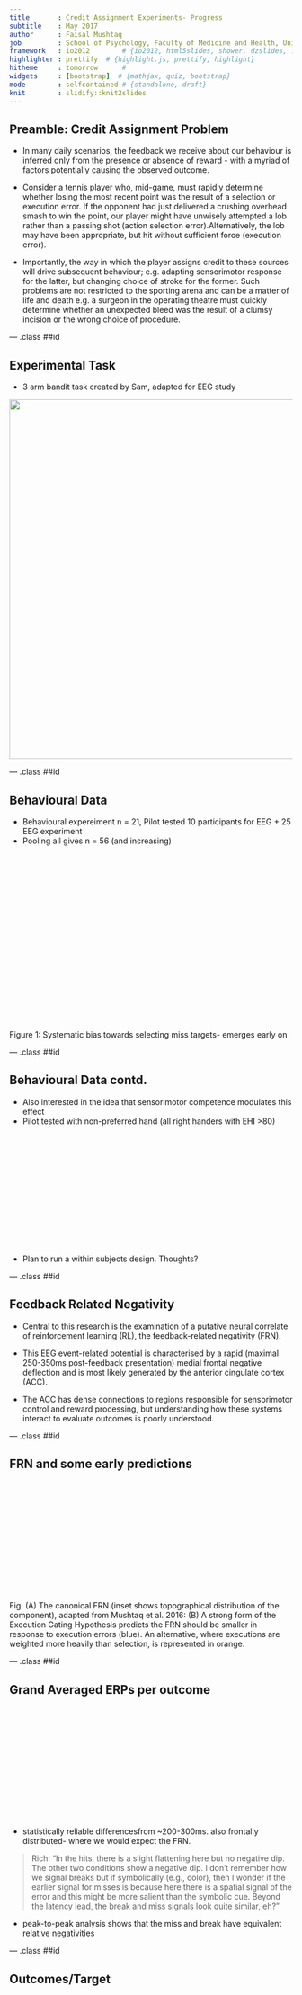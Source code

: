 ```yaml
---
title       : Credit Assignment Experiments- Progress
subtitle    : May 2017
author      : Faisal Mushtaq
job         : School of Psychology, Faculty of Medicine and Health, University of Leeds
framework   : io2012        # {io2012, html5slides, shower, dzslides, ...}
highlighter : prettify  # {highlight.js, prettify, highlight}
hitheme     : tomorrow      # 
widgets     : [bootstrap]  # {mathjax, quiz, bootstrap}
mode        : selfcontained # {standalone, draft}
knit        : slidify::knit2slides
---
```


## Preamble: Credit Assignment Problem
* In many daily scenarios, the feedback we receive about our behaviour is inferred only from the presence or absence of reward - with a myriad of factors potentially causing the observed outcome. 

* Consider a tennis player who, mid-game, must rapidly determine whether losing the most recent point was the result of a selection or execution error. If the opponent had just delivered a crushing overhead smash to win the point, our player might have unwisely attempted a lob rather than a passing shot (action selection error).Alternatively, the lob may have been appropriate, but hit without sufficient force (execution error). 

* Importantly, the way in which the player assigns credit to these sources will drive subsequent behaviour; e.g. adapting sensorimotor response for the latter, but changing choice of stroke for the former. Such problems are not restricted to the sporting arena and can be a matter of life and death e.g. a surgeon in the operating theatre must quickly determine whether an unexpected bleed was the result of a clumsy incision or the wrong choice of procedure. 

--- .class ##id  

## Experimental Task
* 3 arm bandit task created by Sam, adapted for EEG study

</div> <div style="position: relative; left: 0; top: 0px; z-index:100">
<img src='assets/img/Task_Overview.png' width="640px">
</div>

--- .class ##id  


## Behavioural Data

* Behavioural expereiment n = 21, Pilot tested 10 participants for EEG + 25 EEG experiment
* Pooling all gives n = 56 (and increasing)

</div> <div style="position: relative; left: 16700; top: 0px; z-index:200">
<img src='assets/img/Pooled_Decision_Dynamics.png' height="300px" width="950px">
</div>
Figure 1: Systematic bias towards selecting miss targets- emerges early on

--- .class ##id  

## Behavioural Data contd.
* Also interested in the idea that sensorimotor competence modulates this effect
* Pilot tested with non-preferred hand (all right handers with EHI >80)

<div style="position: relative; left: 16700; top: 0px; z-index:200">
<img src='assets/img/NP_Freq_Analysis.png' height="200px" width="300px">
</div>

* Plan to run a within subjects design. Thoughts?

--- .class ##id  


## Feedback Related Negativity

* Central to this research is the examination of a putative neural correlate of reinforcement learning (RL), the feedback-related negativity (FRN). 

* This EEG event-related potential is characterised by a rapid (maximal 250-350ms post-feedback presentation) medial frontal negative deflection and is most likely generated by the anterior cingulate cortex (ACC). 

* The ACC has dense connections to regions responsible for sensorimotor control and reward processing, but understanding how these systems interact to evaluate outcomes is poorly understood. 

--- .class ##id 

## FRN and some early predictions

<div style="position: relative; left: 16700; top: 0px; z-index:200">
<img src='assets/img/Fig2_TopView_EEG_Predictions.png' height="200px" width="600px">
</div>

Fig. (A) The canonical FRN (inset shows topographical distribution of the component), adapted from Mushtaq et al. 2016: (B) A strong form of the Execution Gating Hypothesis predicts the FRN should be smaller in response to execution errors (blue). An alternative, where executions are weighted more heavily than selection, is represented in orange.


--- .class ##id 

## Grand Averaged ERPs per outcome

<div style="position: relative; left: 16700; top: 0px; z-index:200">
<img src='assets/img/FRN_ERP_Scalp.png' height="200px" width="400px">
</div>

* statistically reliable differencesfrom ~200-300ms. also frontally distributed- where we would expect the FRN. 

> Rich: "In the hits, there is a slight flattening here but no negative dip.   The other two conditions show a negative dip. I don’t remember how we signal breaks but if symbolically (e.g., color), then I wonder if the earlier signal for misses
is because here there is a spatial signal of the error and this might be more salient than the symbolic cue. Beyond the latency lead, the break and miss signals look quite similar, eh?"

* peak-to-peak analysis shows that the miss and break have equivalent relative negativities

--- .class ##id  

## Outcomes/Target 

<div style="position: relative; left: 16700; top: 0px; z-index:200">
<img src='assets/img/TargetType_3panel_Outcomes.png' height="700px" width="1000px">
</div>

> Rich: Re neutral: Although a bit hard to see, the main effect here seems to be that Break FRN is attenuated in the Neutral case.  This would be puzzling if I am not misunderstanding neutral since neutral probability would be between high and low. Could you replot these data, with each panel for one type of outcome (miss, break, hit) and the three functions showing when the outcome was high, low, or neutral. This would be another way to see if the ERP to a particular
outcome varies as a function of probability.    

--- .class ##id  

## Targets/Outcome 

<div style="position: relative; left: 16700; top: 0px; z-index:200">
<img src='assets/img/OutcomeType_3panel_Targets.png' height="700px" width="900px">
</div>

> Rich: the new figure reveals another curious result. for the miss trials, there is a downward swoop at around 130 ms for the high break and high miss conditions.
any thoughts on that?  it seems to be influencing the amplitude differences prior to the FRN. Not sure what to make of this, but FRN is largest for neutral in miss condition and smallest for neutral in break condition.
This is certainly at odds with a nice ordering based on probability within each condition.

> Faisal: We can see a similar pattern for the Hit target panel too. It's a very early negativity and I'm not sure why this is happening but I'm also not too convinced by these fluctuations - they don't show up as statistically significant when I run the mass univariate test and correct for false discovery rate (but I am being very conservative with my approach and could sensibly be more lenient here). it's something I need to investigate further. Currently running through the early vs late trials analysis so I'll get on to this later in the week. But as it stands, it's clear that there isn't just a main effect of probability. 

--- .class ##id  

  

## Further analyses?

> Sam: what we may be seeing here is a multiplexed FRN that is responding to both the reward-based task (hits vs. breaks) and the simultaneous reaching task (hitting the target vs missing). The mystery is that people prefer the option that seems to yield the bigger FRN (assuming that difference holds up statistically). One hypothesis i'm thinking about is that the "miss" FRN could drive motor correcting on the next trial (action execution error), and the "break" FRN could drive reward updating (action selection error). Perhaps we could see a correlation btw the size of break-FRNs and negative prediction errors from a model fitting analysis, and a correlation between the size of miss-FRNs and aim changes on the subsequent trial? 

> Sam: does the miss FRN show any relationship to the size of the visual error on that trial?


--- .class ##id


## More- but not ready for prime time

* Inspired by the 2-armed bandit: an Interceptive timing version

* Manipulating feedback salience:

<div style="position: relative; left: 16700; top: 0px; z-index:200">
<img src='assets/img/Paradigm_Structure.png' height="700px" width="900px">
</div>

* (A) KP = Spatial; (B) KR = Binary

--- .class ##id  

## Interceptive timing results

* Conceptual replication: Consistent with the PNAS paper results- reduced risk aversion as feedback salience increases

* Veridical feedback

<div style="position: relative; left: 16700; top: 0px; z-index:200">
<img src='assets/img/Exp1_3panel.png' height="700px" width="900px">
</div>


--- .class ##id  

## Interceptive timing results contd.

* Pseudoveridical feedback

<div style="position: relative; left: 16700; top: 0px; z-index:200">
<img src='assets/img/Exp2_3panel.png' height="700px" width="900px">
</div>


--- .class ##id  

## Interceptive timing results contd.

* Pseudoveridical feedback + switch feedback within subjects

<div style="position: relative; left: 16700; top: 0px; z-index:200">
<img src='assets/img/Exp3_3panel.png' height="700px" width="900px">
</div>

--- .class ##id  

## And finally...

* PhD student (Jack Brookes) has been playing around with a VR version of the 3-arm bandit

<div style="position: relative; left: 16700; top: 0px; z-index:200">
<img src='assets/img/Capture.PNG' height="700px" width="660px">
</div>


* Havent quite figured the right parameters balancing task difficulty and no data collected yet but is lots of fun!...
